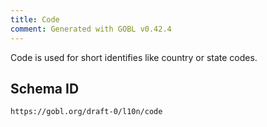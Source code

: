 ```yaml
---
title: Code
comment: Generated with GOBL v0.42.4
---
```


Code is used for short identifies like country or state codes.

## Schema ID

`https://gobl.org/draft-0/l10n/code`


